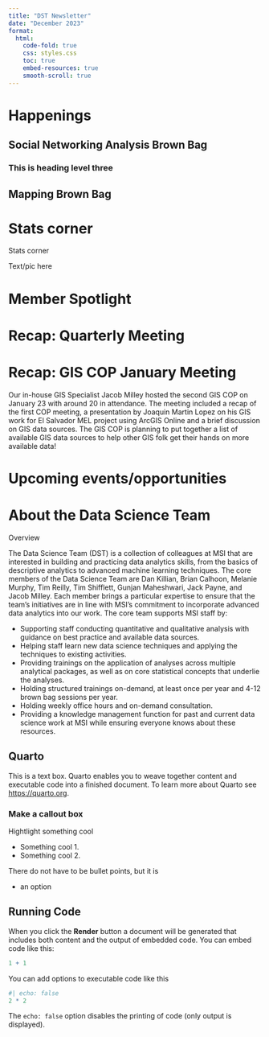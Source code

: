 ```yaml
---
title: "DST Newsletter"
date: "December 2023"
format: 
  html:
    code-fold: true
    css: styles.css
    toc: true
    embed-resources: true
    smooth-scroll: true
---
```


# Happenings

## Social Networking Analysis Brown Bag

### This is heading level three

## Mapping Brown Bag

# Stats corner

:::{.box}
::::{.box-header}
Stats corner
::::
::::{.box-container}
Text/pic here
::::
:::

# Member Spotlight

# Recap: Quarterly Meeting

# Recap: GIS COP January Meeting
Our in-house GIS Specialist Jacob Milley hosted the second GIS COP on January 23 with around 20 in attendance. The meeting included a recap of the first COP meeting, a presentation by Joaquin Martin Lopez on his GIS work for El Salvador MEL project using ArcGIS Online and a brief discussion on GIS data sources. The GIS COP is planning to put together a list of available GIS data sources to help other GIS folk get their hands on more available data!

# Upcoming events/opportunities

# About the Data Science Team

:::{.box}
::::{.box-header}
Overview
::::
::::{.box-container}
The Data Science Team (DST) is a collection of colleagues at MSI that are interested in building and practicing data analytics skills, from the basics of descriptive analytics to advanced machine learning techniques. The core members of the Data Science Team are Dan Killian, Brian Calhoon, Melanie Murphy, Tim Reilly, Tim Shifflett, Gunjan Maheshwari, Jack Payne, and Jacob Milley. Each member brings a particular expertise to ensure that the team’s initiatives are in line with MSI’s commitment to incorporate advanced data analytics into our work. The core team supports MSI staff by: 

* Supporting staff conducting quantitative and qualitative analysis with guidance on best practice and available data sources. 
* Helping staff learn new data science techniques and applying the techniques to existing activities. 
* Providing trainings on the application of analyses across multiple analytical packages, as well as on core statistical concepts that underlie the analyses. 
* Holding structured trainings on-demand, at least once per year and 4-12 brown bag sessions per year. 
* Holding weekly office hours and on-demand consultation. 
* Providing a knowledge management function for past and current data science work at MSI while ensuring everyone knows about these resources. 
::::
:::

## Quarto
This is a text box. Quarto enables you to weave together content and executable code into a finished document. To learn more about Quarto see <https://quarto.org>.

### Make a callout box

:::{.box}
::::{.box-header}
Hightlight something cool
::::
::::{.box-container}
* Something cool 1.
* Something cool 2.

There do not have to be bullet points, but it is 

* an option
::::
:::

## Running Code

When you click the **Render** button a document will be generated that includes both content and the output of embedded code. You can embed code like this:

```r
1 + 1
```

You can add options to executable code like this

```r
#| echo: false
2 * 2
```

The `echo: false` option disables the printing of code (only output is displayed).
